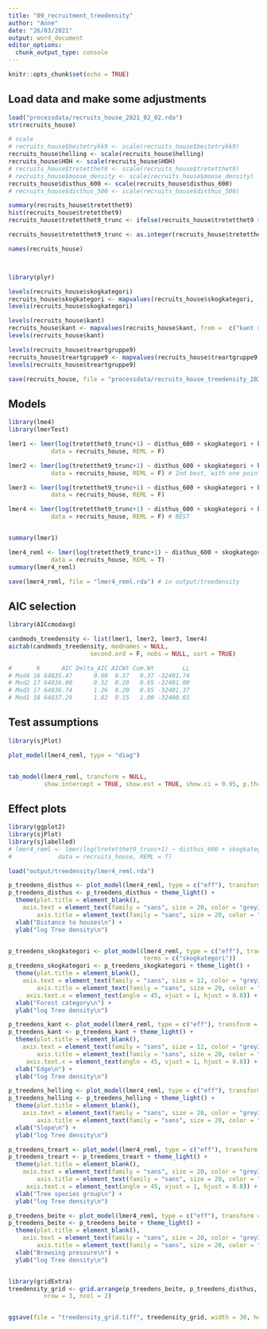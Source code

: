 ```yaml
---
title: "09_recruitment_treedensity"
author: "Anne"
date: "26/03/2021"
output: word_document
editor_options: 
  chunk_output_type: console
---
```


```r
knitr::opts_chunk$set(echo = TRUE)
```



## Load data and make some adjustments
```r
load("processdata/recruits_house_2021_02_02.rda")
str(recruits_house)

# scale
# recruits_house$beitetrykk9 <- scale(recruits_house$beitetrykk9)
recruits_house$helling <- scale(recruits_house$helling)
recruits_house$HOH <- scale(recruits_house$HOH)
# recruits_house$tretetthet9 <- scale(recruits_house$tretetthet9)
# recruits_house$moose_density <- scale(recruits_house$moose_density)
recruits_house$disthus_600 <- scale(recruits_house$disthus_600)
# recruits_house$disthus_500 <- scale(recruits_house$disthus_500)

summary(recruits_house$tretetthet9)
hist(recruits_house$tretetthet9)
recruits_house$tretetthet9_trunc <- ifelse(recruits_house$tretetthet9 >= 5000, 5000, recruits_house$tretetthet9)

recruits_house$tretetthet9_trunc <- as.integer(recruits_house$tretetthet9_trunc)

names(recruits_house)



library(plyr)

levels(recruits_house$skogkategori)
recruits_house$skogkategori <- mapvalues(recruits_house$skogkategori, from =  c("Lavproduktiv_eldreskog", "Høyproduktiv_eldreskog", "Høyproduktiv_ungskog", "Lavproduktiv_ungskog", "Uproduktiv_skog"), to = c("Lowproductive_old_forest",  "Highproductive_old_forest", "Highproductive_young_forest", "Lowproductive_young_forest", "Unproductive_forest"))
levels(recruits_house$skogkategori)

levels(recruits_house$kant)
recruits_house$kant <- mapvalues(recruits_house$kant, from =  c("kant >20m", "kant <10m", "kant 10-20m", "mangler kant"), to = c("Edge >20m", "Edge <10m", "Edge 10-20m", "Edge information missing"))
levels(recruits_house$kant)

levels(recruits_house$treartgruppe9)
recruits_house$treartgruppe9 <- mapvalues(recruits_house$treartgruppe9, from =  c("FURU", "LAUV", "ROS"), to = c("Pine", "Deciduous trees", "RAW"))
levels(recruits_house$treartgruppe9)

save(recruits_house, file = "processdata/recruits_house_treedensity_2021_04_06.rda")
```


## Models
```r
library(lme4)
library(lmerTest)

lmer1 <- lmer(log(tretetthet9_trunc+1) ~ disthus_600 + skogkategori + kant + helling + HOH + treartgruppe9 + beitetrykk9 + moose_density + ac + (1|KOMNR),
            data = recruits_house, REML = F)

lmer2 <- lmer(log(tretetthet9_trunc+1) ~ disthus_600 + skogkategori + kant + helling + treartgruppe9 + beitetrykk9 + moose_density + ac + (1|KOMNR),
            data = recruits_house, REML = F) # 2nd best, with one point difference

lmer3 <- lmer(log(tretetthet9_trunc+1) ~ disthus_600 + skogkategori + kant + helling + HOH + treartgruppe9 + beitetrykk9 + ac + (1|KOMNR),
            data = recruits_house, REML = F)

lmer4 <- lmer(log(tretetthet9_trunc+1) ~ disthus_600 + skogkategori + kant + helling + treartgruppe9 + beitetrykk9 + ac + (1|KOMNR),
            data = recruits_house, REML = F) # BEST


summary(lmer1)

lmer4_reml <- lmer(log(tretetthet9_trunc+1) ~ disthus_600 + skogkategori + kant + helling + treartgruppe9 + beitetrykk9 + ac + (1|KOMNR),
            data = recruits_house, REML = T)
summary(lmer4_reml)

save(lmer4_reml, file = "lmer4_reml.rda") # in output/treedensity
```


## AIC selection
```r
library(AICcmodavg)

candmods_treedensity <- list(lmer1, lmer2, lmer3, lmer4)
aictab(candmods_treedensity, modnames = NULL,
                       second.ord = F, nobs = NULL, sort = TRUE)

#       K      AIC Delta_AIC AICWt Cum.Wt        LL
# Mod4 16 64835.47      0.00  0.37   0.37 -32401.74
# Mod2 17 64836.00      0.52  0.28   0.65 -32401.00
# Mod3 17 64836.74      1.26  0.20   0.85 -32401.37
# Mod1 18 64837.29      1.82  0.15   1.00 -32400.65

```


## Test assumptions
```r
library(sjPlot)

plot_model(lmer4_reml, type = "diag")


tab_model(lmer4_reml, transform = NULL,
          show.intercept = TRUE, show.est = TRUE, show.ci = 0.95, p.threshold = c(0.05, 0.01, 0.001))

```

## Effect plots
```r
library(ggplot2)
library(sjPlot)
library(sjlabelled)
# lmer4_reml <- lmer(log(tretetthet9_trunc+1) ~ disthus_600 + skogkategori + kant + helling + treartgruppe9 + beitetrykk9 + ac + (1|KOMNR),
#             data = recruits_house, REML = T)

load("output/treedensity/lmer4_reml.rda")

p_treedens_disthus <- plot_model(lmer4_reml, type = c("eff"), transform = NULL, terms = c("disthus_600"))
p_treedens_disthus <- p_treedens_disthus + theme_light() +
  theme(plot.title = element_blank(),
    axis.text = element_text(family = "sans", size = 20, color = "grey30"),
        axis.title = element_text(family = "sans", size = 20, color = "grey30")) +
  xlab("Distance to houses\n") +
  ylab("log Tree density\n")


p_treedens_skogkategori <- plot_model(lmer4_reml, type = c("eff"), transform = NULL, 
                                      terms = c("skogkategori"))
p_treedens_skogkategori <- p_treedens_skogkategori + theme_light() +
  theme(plot.title = element_blank(),
    axis.text = element_text(family = "sans", size = 12, color = "grey30"),
        axis.title = element_text(family = "sans", size = 20, color = "grey30"),
     axis.text.x = element_text(angle = 45, vjust = 1, hjust = 0.8)) +
  xlab("Forest category\n") +
  ylab("log Tree density\n")

p_treedens_kant <- plot_model(lmer4_reml, type = c("eff"), transform = NULL, terms = c("kant"))
p_treedens_kant <- p_treedens_kant + theme_light() +
  theme(plot.title = element_blank(),
    axis.text = element_text(family = "sans", size = 12, color = "grey30"),
        axis.title = element_text(family = "sans", size = 20, color = "grey30"),
     axis.text.x = element_text(angle = 45, vjust = 1, hjust = 0.8)) +
  xlab("Edge\n") +
  ylab("log Tree density\n")

p_treedens_helling <- plot_model(lmer4_reml, type = c("eff"), transform = NULL, terms = c("helling"))
p_treedens_helling <- p_treedens_helling + theme_light() +
  theme(plot.title = element_blank(),
    axis.text = element_text(family = "sans", size = 20, color = "grey30"),
        axis.title = element_text(family = "sans", size = 20, color = "grey30")) +
  xlab("Slope\n") +
  ylab("log Tree density\n")

p_treedens_treart <- plot_model(lmer4_reml, type = c("eff"), transform = NULL, terms = c("treartgruppe9"))
p_treedens_treart <- p_treedens_treart + theme_light() +
  theme(plot.title = element_blank(),
    axis.text = element_text(family = "sans", size = 20, color = "grey30"),
        axis.title = element_text(family = "sans", size = 20, color = "grey30"),
     axis.text.x = element_text(angle = 45, vjust = 1, hjust = 0.8)) +
  xlab("Tree species group\n") +
  ylab("log Tree density\n")

p_treedens_beite <- plot_model(lmer4_reml, type = c("eff"), transform = NULL, terms = c("beitetrykk9"))
p_treedens_beite <- p_treedens_beite + theme_light() +
  theme(plot.title = element_blank(),
    axis.text = element_text(family = "sans", size = 20, color = "grey30"),
        axis.title = element_text(family = "sans", size = 20, color = "grey30")) +
  xlab("Browsing pressure\n") +
  ylab("log Tree density\n")


library(gridExtra)
treedensity_grid <- grid.arrange(p_treedens_beite, p_treedens_disthus, p_treedens_helling, p_treedens_kant, p_treedens_skogkategori, p_treedens_treart,
          nrow = 3, ncol = 2)


ggsave(file = "treedensity_grid.tiff", treedensity_grid, width = 30, height = 30, units = "cm", dpi = 150)

```

